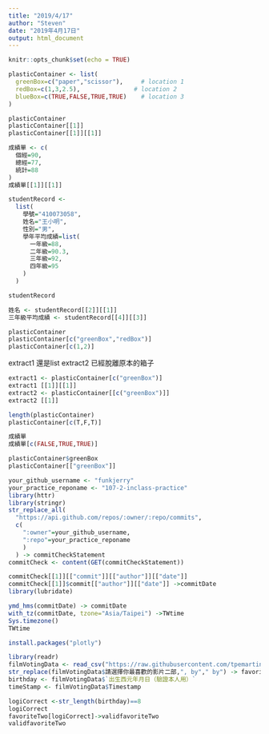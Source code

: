 ```yaml
---
title: "2019/4/17"
author: "Steven"
date: "2019年4月17日"
output: html_document
---
```


```r
knitr::opts_chunk$set(echo = TRUE)
```

```r
plasticContainer <- list(
  greenBox=c("paper","scissor"),     # location 1
  redBox=c(1,3,2.5),               # location 2
  blueBox=c(TRUE,FALSE,TRUE,TRUE)    # location 3
)
```

```r
plasticContainer
plasticContainer[[1]]
plasticContainer[[1]][[1]]
```

```r
成績單 <- c(
  個經=90,
  總經=77,
  統計=88
)
成績單[[1]][[1]]
```

```r
studentRecord <-
  list(
    學號="410073058",
    姓名="王小明",
    性別="男",
    學年平均成績=list(
      一年級=88,
      二年級=90.3,
      三年級=92,
      四年級=95
    )
  )

studentRecord
```

```r
姓名 <- studentRecord[[2]][[1]]
三年級平均成績 <- studentRecord[[4]][[3]]
```

```r
plasticContainer
plasticContainer[c("greenBox","redBox")] 
plasticContainer[c(1,2)]
```
extract1 還是list
extract2 已經脫離原本的箱子
```r
extract1 <- plasticContainer[c("greenBox")]
extract1 [[1]][[1]]
extract2 <- plasticContainer[[c("greenBox")]]
extract2 [[1]]
```

```r
length(plasticContainer)
plasticContainer[c(T,F,T)]
```
```r
成績單
成績單[c(FALSE,TRUE,TRUE)]
```

```r
plasticContainer$greenBox
plasticContainer[["greenBox"]]
```

```r
your_github_username <- "funkjerry"
your_practice_reponame <- "107-2-inclass-practice"
library(httr)
library(stringr)
str_replace_all(
  "https://api.github.com/repos/:owner/:repo/commits",
  c(
    ":owner"=your_github_username,
    ":repo"=your_practice_reponame
    )
  ) -> commitCheckStatement
commitCheck <- content(GET(commitCheckStatement))
```
```r
commitCheck[[1]][["commit"]][["author"]][["date"]]
commitCheck[[1]]$commit[["author"]][["date"]] ->commitDate
library(lubridate)
```
```r
ymd_hms(commitDate) -> commitDate
with_tz(commitDate, tzone="Asia/Taipei") ->TWtime
Sys.timezone()
TWtime
```

```r
install.packages("plotly")
```

```r
library(readr)
filmVotingData <- read_csv("https://raw.githubusercontent.com/tpemartin/github-data/master/podcastcompetition3.csv")
str_replace(filmVotingData$請選擇你最喜歡的影片二部,", by"," by") -> favoriteTwo
birthday <- filmVotingData$`出生西元年月日（驗證本人用）`
timeStamp <- filmVotingData$Timestamp
```
```r
logiCorrect <-str_length(birthday)==8
logiCorrect
favoriteTwo[logiCorrect]->validfavoriteTwo
validfavoriteTwo
```

































